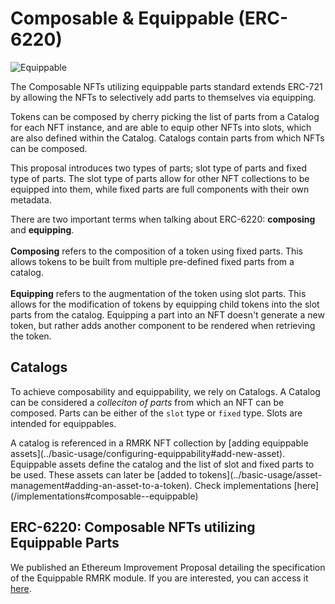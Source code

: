 
# Composable & Equippable (ERC-6220)

<Image src="/images/equippable.png" alt="Equippable" width={500} height={500} />


The Composable NFTs utilizing equippable parts standard extends ERC-721 by allowing the NFTs to selectively add parts to themselves via equipping.

Tokens can be composed by cherry picking the list of parts from a Catalog for each NFT instance, and are able to equip other NFTs into slots, which are also defined within the Catalog. Catalogs contain parts from which NFTs can be composed.

This proposal introduces two types of parts; slot type of parts and fixed type of parts. The slot type of parts allow for other NFT collections to be equipped into them, while fixed parts are full components with their own metadata.

There are two important terms when talking about ERC-6220: **composing** and **equipping**.\
\
**Composing** refers to the composition of a token using fixed parts. This allows tokens to be built from multiple pre-defined fixed parts from a catalog.\
\
**Equipping** refers to the augmentation of the token using slot parts. This allows for the modification of tokens by equipping child tokens into the slot parts from the catalog. Equipping a part into an NFT doesn't generate a new token, but rather adds another component to be rendered when retrieving the token.

## Catalogs

To achieve composability and equippability, we rely on Catalogs. A Catalog can be considered a _colleciton of parts_ from which an NFT can be composed. Parts can be either of the `slot` type or `fixed` type. Slots are intended for equippables.

<Callout type='info'>
    A catalog is referenced in a RMRK NFT collection by [adding equippable assets](../basic-usage/configuring-equippability#add-new-asset). Equippable assets define the catalog and the list of slot and fixed parts to be used. These assets can later be [added to tokens](../basic-usage/asset-management#adding-an-asset-to-a-token).
</Callout>

<Callout type='info' emoji='⚙️'>
    Check implementations [here](/implementations#composable--equippable)
</Callout>

## ERC-6220: Composable NFTs utilizing Equippable Parts

We published an Ethereum Improvement Proposal detailing the specification of the Equippable RMRK module. If you are interested, you can access it [here](https://eips.ethereum.org/EIPS/eip-6220).

